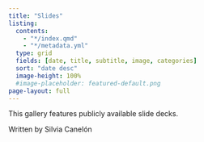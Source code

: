 ```yaml
---
title: "Slides"
listing:
  contents:
    - "*/index.qmd"
    - "*/metadata.yml"
  type: grid
  fields: [date, title, subtitle, image, categories]
  sort: "date desc"
  image-height: 100%
  #image-placeholder: featured-default.png
page-layout: full
---
```


This gallery features publicly available slide decks.

<p class="f7 measure lh-copy tc center i">Written by Silvia Canelón</p>
